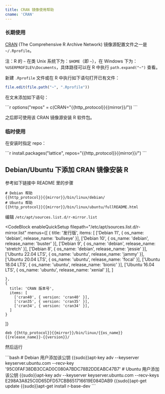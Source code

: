 ```yaml
---
title: CRAN 镜像使用帮助
cname: 'CRAN'
---
```


### 长期使用

[CRAN](https://cran.r-project.org/) (The Comprehensive R Archive Network) 镜像源配置文件之一是 `~/.Rprofile`。

注：R 的 `~` 在类 Unix 系统下为：`$HOME`（即 `~`），在 Windows 下为：`%USERPROFILE%\Documents`，具体路径可以在 R 中执行 `path.expand("~")` 查看。

新建 `.Rprofile` 文件或在 R 中执行如下语句打开已有文件：

```r
file.edit(file.path("~", ".Rprofile"))
```

在文末添加如下语句：

<CodeBlock>
```r
options("repos" = c(CRAN="{{http_protocol}}{{mirror}}/"))
```
</CodeBlock>

之后即可使用该 CRAN 镜像源安装 R 软件包。

### 临时使用

在安装时指定 repo：

<CodeBlock>
```r
install.packages("lattice", repos="{{http_protocol}}{{mirror}}/")
```
</CodeBlock>

## Debian/Ubuntu 下添加 CRAN 镜像安装 R

参考如下链接中 README 里的步骤

<CodeBlock>

```
# Debian 帮助
{{http_protocol}}{{mirror}}/bin/linux/debian/
# Ubuntu 帮助
{{http_protocol}}{{mirror}}/bin/linux/ubuntu/fullREADME.html
```

</CodeBlock>

编辑 `/etc/apt/sources.list.d/r-mirror.list`

<CodeBlock
  enableQuickSetup
  filepath="/etc/apt/sources.list.d/r-mirror.list"
  menus={[
    {
      title: '发行版',
      items: [
        ['Debian 11', { os_name: 'debian', release_name: 'bullseye' }],
        ['Debian 10', { os_name: 'debian', release_name: 'buster' }],
        ['Debian 9', { os_name: 'debian', release_name: 'stretch' }],
        ['Debian 8', { os_name: 'debian', release_name: 'jessie' }],
        ['Ubuntu 22.04 LTS', { os_name: 'ubuntu', release_name: 'jammy' }],
        ['Ubuntu 20.04 LTS', { os_name: 'ubuntu', release_name: 'focal' }],
        ['Ubuntu 18.04 LTS', { os_name: 'ubuntu', release_name: 'bionic' }],
        ['Ubuntu 16.04 LTS', { os_name: 'ubuntu', release_name: 'xenial' }],
      ]

    },
    {
      title: 'CRAN 版本号',
      items: [
        ['cran40', { version: 'cran40' }],
        ['cran35', { version: 'cran35' }],
        ['cran34', { version: 'cran34' }],
      ]
    }
  ]}
>

```properties
deb {{http_protocol}}{{mirror}}/bin/linux/{{os_name}} {{release_name}}-{{version}}/
```

</CodeBlock>

然后运行


<CodeBlock>
```bash
# Debian 用户添加该公钥
{{sudo}}apt-key adv --keyserver keyserver.ubuntu.com --recv-key '95C0FAF38DB3CCAD0C080A7BDC78B2DDEABC47B7'
# Ubuntu 用户添加该公钥
{{sudo}}apt-key adv --keyserver keyserver.ubuntu.com --recv-keys E298A3A825C0D65DFD57CBB651716619E084DAB9
{{sudo}}apt-get update
{{sudo}}apt-get install r-base-dev
```
</CodeBlock>
